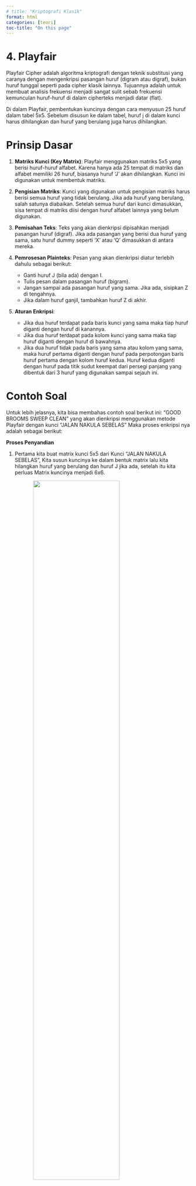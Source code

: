 ```yaml
---
# title: "Kriptografi Klasik"
format: html
categories: [teori]
toc-title: "On this page"
---
```


# 4. Playfair {.unnumbered}

Playfair Cipher adalah algoritma kriptografi dengan teknik substitusi yang caranya dengan mengenkripsi pasangan huruf (digram atau digraf), bukan huruf tunggal seperti pada cipher klasik lainnya. Tujuannya adalah untuk membuat analisis frekuensi menjadi sangat sulit sebab frekuensi kemunculan huruf-huruf di dalam cipherteks menjadi datar (flat).

Di dalam Playfair, pembentukan kuncinya dengan cara menyusun 25 huruf dalam tabel 5x5. Sebelum disusun ke dalam tabel, huruf j di dalam kunci harus dihilangkan dan huruf yang berulang juga harus dihilangkan.

# Prinsip Dasar 

1. **Matriks Kunci (Key Matrix)**: Playfair menggunakan matriks 5x5 yang berisi huruf-huruf alfabet. Karena hanya ada 25 tempat di matriks dan alfabet memiliki 26 huruf, biasanya huruf 'J' akan dihilangkan. Kunci ini digunakan untuk membentuk matriks.

2. **Pengisian Matriks**: Kunci yang digunakan untuk pengisian matriks harus berisi semua huruf yang tidak berulang. Jika ada huruf yang berulang, salah satunya diabaikan. Setelah semua huruf dari kunci dimasukkan, sisa tempat di matriks diisi dengan huruf alfabet lainnya yang belum digunakan.

3. **Pemisahan Teks**: Teks yang akan dienkripsi dipisahkan menjadi pasangan huruf (digraf). Jika ada pasangan yang berisi dua huruf yang sama, satu huruf dummy seperti 'X' atau 'Q' dimasukkan di antara mereka.

4. **Pemrosesan Plainteks**: Pesan yang akan dienkripsi diatur terlebih dahulu sebagai berikut:
    - Ganti huruf J (bila ada) dengan I.
    - Tulis pesan dalam pasangan huruf (bigram).
    - Jangan sampai ada pasangan huruf yang sama. Jika ada, sisipkan Z di tengahnya.
    - Jika dalam huruf ganjil, tambahkan huruf Z di akhir.

5. **Aturan Enkripsi**:
    - Jika dua huruf terdapat pada baris kunci yang sama maka tiap huruf diganti dengan huruf di kanannya.
    - Jika dua huruf terdapat pada kolom kunci yang sama maka tiap huruf diganti dengan huruf di bawahnya.
    - Jika dua huruf tidak pada baris yang sama atau kolom yang sama, maka huruf pertama diganti dengan huruf pada perpotongan baris huruf pertama dengan kolom huruf kedua. Huruf kedua diganti dengan huruf pada titik sudut keempat dari persegi panjang yang dibentuk dari 3 huruf yang digunakan sampai sejauh ini.

# Contoh Soal
Untuk lebih jelasnya, kita bisa membahas contoh soal berikut ini:
“GOOD BROOMS SWEEP CLEAN” yang akan dienkripsi menggunakan metode Playfair dengan kunci “JALAN NAKULA SEBELAS” Maka proses enkripsi nya adalah sebagai berikut:

**Proses Penyandian**

1. Pertama kita buat matrix kunci 5x5 dari Kunci "JALAN NAKULA SEBELAS", Kita susun kuncinya ke dalam bentuk matrix lalu kita hilangkan huruf yang berulang dan huruf J jika ada, setelah itu kita perluas Matrix kuncinya menjadi 6x6.

    ![](assets/kriptografi/playfair1.png){width="70%" 
    style="text-align:center;"}

2. Kedua kita proses Plainteks dengan aturan yang ada di atas tadi:
    - Ganti huruf J (bila ada) dengan I.
    - Tulis pesan dalam pasangan huruf (bigram).
    - Jangan sampai ada pasangan huruf yang sama. Jika ada, sisipkan Z di tengahnya.
    - Jika dalam huruf ganjil, tambahkan huruf Z di akhir.

    ![](assets/kriptografi/playfair2.png){width="70%" 
    style="text-align:center;"}

3. Jadi hasil akhir dari pemrosesan dari plainteks yaitu : GO OD BR OZ OM SZ SW EZ EP CL EA NZ

4. Selanjutnya kita akan belajar bagaimana proses enkripsi dari Plainteks yang sudah diproses terhadap Matrix kunci tadi yang sudah dibuat. dengan 3 aturan enkripsi yang ada di atas tadi.

    ![](assets/kriptografi/playfair3.png){width="70%" 
    style="text-align:center;"}

5. Jadi Cipherteks yang terbentuk dari proses enkripsi adalah :
    FP TS CQ TV TF DV EV DW GW EK SL UX

# Implementasi Pada Python

Deklarasi list abjad yang berisi huruf a-z tanpa huruf j
```python
abjad = ['a', 'b', 'c', 'd', 'e', 'f', 'g', 'h', 'i', 'j', 'k', 'l', 'm', 'n', 'o', 'p', 'q', 'r', 's', 't', 'u', 'v', 'w', 'x', 'y', 'z']
```

Memasukkan plaintext
```python
plaintext_playfair = input("Masukkan teks yang akan dienkripsi: ")
```

Menghilangkan spasi pada plaintext dan membuat plaintext menjadi lowercase
```python
plaintext_playfair = plaintext_playfair.replace(' ','').lower()
print(plaintext_playfair)
```

Memasukkan kunci
```python
key_playfair = input("Masukkan kunci: ")
```

## Pemrosesan Kunci

Menghilangkan spasi pada kunci dan membuat kunci menjadi lowercase
```python
key_playfair = key_playfair.replace(' ','').lower()
print(key_playfair)
```

Menghapus huruf 'j' jika ada di kunci
```python
key_playfair = key_playfair.replace('j', '')
print(key_playfair)
```
Menghapus huruf yang berulang
```python
key_result = []
for i in key_playfair:
  if i not in key_result:
    key_result.append(i)
print(key_result)
```
perulangan untuk menghapus huruf yang berulang dengan menambahkan kondisi apakah huruf tersebut sudah ditambahkan ke list key_result

Menambahkan sisa huruf alphabet yang belum ada ke dalam matrix kunci
```python
for i in abjad:
  if i != 'j' and i not in key_result:
    key_result.append(i)
print(key_result)
```

Membuat matrix kunci 5x5
```python
key_created = []
while key_result!= []:
  key_created.append(key_result[:5])
  key_result = key_result[5:]
for row in key_created:
        print(row)
```
## Proses Enkripsi

Mengganti huruf 'j' yang ada di plainteks menjadi huruf 'i'
```python
plaintext_playfair = plaintext_playfair.replace('j', 'i')
print(plaintext_playfair)
```

Proses pembuatan plaintext menjadi bentuk bigram atau pasangan huruf
```python
bigram_plaintext = []
# perulangan untuk menambahkan pasangan huruf atau bigram ke dalam list bigram_plaintext
i = 0
while i<len(plaintext_playfair):
  x = plaintext_playfair[i]
  y = ''

  # situasi jika berada di huruf terakhir di plaintext
  if((i+1) == len(plaintext_playfair)):
    y = 'z'
  else:
    y = plaintext_playfair[i+1]

  # jika hurufnya keduanya sama, maka disisipkan z di tengahnya
  if(x!=y):
    bigram_plaintext.append(x+y)
    i += 2
  else:
    bigram_plaintext.append(x+'z')
    i += 1
print(bigram_plaintext)
```

Penjelasan prosesnya:

- `bigram_plaintext = []` adalah sebuah list kosong yang akan diisi dengan pasangan huruf (bigram) yang diambil dari `plaintext_playfair`.
- `while` loop digunakan untuk iterasi melalui teks `plaintext_playfair` sampai semua huruf di teks tersebut telah diproses. Loop ini akan berlanjut selama `i` kurang dari panjang teks `plaintext_playfair`. Jadi perulangan ini digunakan untuk memproses semua huruf yang ada di `plaintext_playfair`.
- `x = plaintext_playfair[i]` dan `y = ''` adalah variabel yang digunakan untuk menampung huruf bigram pertama dan kedua dengan inisiasi nilai awal itu nilai dari plaintext_playfair[i] dan string kosong.
- Selanjutnya untuk pengkondisian pertama itu digunakan untuk kondisi dimana sudah sampai huruf terkahir dalam `plaintext_playfair`.
- Terakhir untuk pengkondisian kedua itu digunakan untuk kondisi dimana kedua hurufnya itu sama.

Proses substitusi plainteks dengan 3 aturan yang sudah di jelaskan diatas
```python
bigram_ciphertext = []
# perulangan untuk mencari bigram ciphertex
for bigram in bigram_plaintext:
  flag = False
  # cek aturan 1, apakah pasangan huruf plaintext berada di baris yang sama
  for row in key_created:
    # jika berada di baris yang sama maka huruf yang berada di sebelah kanannya ditambahkan ke bigram ciphertext
    if(bigram[0] in row and bigram[1] in row):
      x1 = row.index(bigram[0])
      x2 = row.index(bigram[1])
      cipher_created = row[(x1 + 1) % 5] + row[(x2 + 1) % 5]
      bigram_ciphertext.append(cipher_created)
      flag = True
  if flag:
    continue

  # cek aturan 2, apakah pasangan huruf plaintext berada di kolom yang sama
  for j in range(5):
    col = ''.join([key_created[i][j] for i in range(5)])
    # jika berada di kolom yang sama maka huruf yang berada di bawahnya ditambahkan ke bigram ciphertext
    if(bigram[0] in col and bigram[1] in col):
      y1 = col.index(bigram[0])
      y2 = col.index(bigram[1])
      cipher_created = col[(y1 + 1) % 5] + col[(y2 + 1) % 5]
      bigram_ciphertext.append(cipher_created)
      flag = True
  if flag:
    continue

  foundOne = False
  foundTwo = False

  # cek aturan 3, apakah pasangan huruf plaintext berada di baris dan kolom yang berbeda
  for i in range(5):
    row = key_created[i]
    # jika huruf pertama dalam bigram ada pada baris urutan ke 'i'
    if(bigram[0] in row):
      x1 = i
      y1 = row.index(bigram[0])
      foundOne = True
    # jika huruf kedua dalam bigram ada pada baris urutan ke 'i'
    if(bigram[1] in row):
      x2 = i
      y2 = row.index(bigram[1])
      foundTwo = True
    # jika kedua posisi pasangan huruf atau bigram sudah diketahui, maka pembentukan cipher sesuai aturan ketiga dilakukan
    if foundOne and foundTwo:
      cipher_created = key_created[x1][y2] + key_created[x2][y1]
      bigram_ciphertext.append(cipher_created)
      break
print(bigram_ciphertext)
```

Penjelasan prosesnya:

- `bigram_ciphertext` adalah list kosong yang akan diisi dengan pasangan huruf (bigram) yang telah dienkripsi dari `bigram_plaintext`.
- `for bigram in bigram_plaintext:` digunakan untuk iterasi melalui setiap bigram yang ada dalam `bigram_plaintext`.
- `flag = False` adalah variabel boolean yang digunakan untuk menandai apakah aturan tertentu sudah dipenuhi sehingga tidak perlu memeriksa aturan lainnya untuk bigram yang sama.
- Pemeriksaan Aturan 1: Baris yang Sama

```python
for row in key_created:
    if(bigram[0] in row and bigram[1] in row):
        x1 = row.index(bigram[0])
        x2 = row.index(bigram[1])
        cipher_created = row[(x1 + 1) % 5] + row[(x2 + 1) % 5]
        bigram_ciphertext.append(cipher_created)
        flag = True
```

- Loop ini memeriksa setiap baris (`row`) dalam matriks kunci (`key_created`).
- Jika kedua huruf dalam bigram (`bigram[0]` dan `bigram[1]`) berada di baris yang sama (`row`), maka:
    - Indeks masing-masing huruf dalam baris ditemukan (`x1` dan `x2`).
    - Huruf di sebelah kanan dari masing-masing huruf ditentukan dengan menggunakan (`index + 1) % 5` untuk menangani kasus melingkar (huruf di ujung kanan).
    - Huruf-huruf ini kemudian digabungkan menjadi `cipher_created` dan ditambahkan ke `bigram_ciphertext`.
    - `flag` diatur ke `True` untuk menandai bahwa aturan ini telah diterapkan, dan loop berhenti memeriksa aturan lain untuk bigram ini.
- Lanjut ke Bigram Berikutnya Jika Aturan 1 Terpenuhi

```python
if flag:
    continue
```

- Jika `flag` `True`, bigram ini sudah diproses, dan loop lanjut ke bigram berikutnya tanpa memeriksa aturan lainnya.
- Pemeriksaan Aturan 2: Kolom yang Sama

```Python
for j in range(5):
    col = ''.join([key_created[i][j] for i in range(5)])
    if(bigram[0] in col and bigram[1] in col):
        y1 = col.index(bigram[0])
        y2 = col.index(bigram[1])
        cipher_created = col[(y1 + 1) % 5] + col[(y2 + 1) % 5]
        bigram_ciphertext.append(cipher_created)
        flag = True
```

- Loop ini memeriksa setiap kolom dalam matriks kunci (`key_created`).
- Setiap kolom (`col`) dibentuk dengan menggabungkan huruf-huruf dari setiap baris pada indeks `j`.
- Jika kedua huruf dalam bigram (`bigram[0]` dan `bigram[1]`) berada di kolom yang sama (`col`), maka:
    - Indeks masing-masing huruf dalam kolom ditemukan (`y1` dan `y2`).
    - Huruf di bawah masing-masing huruf ditentukan dengan menggunakan `(index + 1) % 5` untuk menangani kasus melingkar (huruf di ujung bawah).
    - Huruf-huruf ini kemudian digabungkan menjadi `cipher_created` dan ditambahkan ke `bigram_ciphertext`.
    - `flag` diatur ke `True`, dan loop berhenti memeriksa aturan lain untuk bigram ini.
- Lanjut ke Bigram Berikutnya Jika Aturan 2 Terpenuhi

```Python
if flag:
    continue

```

- Jika `flag` `True`, bigram ini sudah diproses, dan loop lanjut ke bigram berikutnya tanpa memeriksa aturan lainnya.
- Pemeriksaan Aturan 3: Baris dan Kolom Berbeda

```Python
foundOne = False
foundTwo = False

for i in range(5):
    row = key_created[i]
    if(bigram[0] in row):
        x1 = i
        y1 = row.index(bigram[0])
        foundOne = True
    if(bigram[1] in row):
        x2 = i
        y2 = row.index(bigram[1])
        foundTwo = True
    if foundOne and foundTwo:
        cipher_created = key_created[x1][y2] + key_created[x2][y1]
        bigram_ciphertext.append(cipher_created)
        break
```

- Loop ini memeriksa setiap baris dalam matriks kunci (`key_created`) untuk menemukan posisi huruf pertama dan kedua dari bigram.
- Jika huruf pertama (`bigram[0]`) ditemukan dalam baris `i`, indeks baris (`x1`) dan kolom (`y1`) disimpan, dan `foundOne` diatur ke `True`.
- Jika huruf kedua (`bigram[1]`) ditemukan dalam baris `i`, indeks baris (`x2`) dan kolom (`y2`) disimpan, dan `foundTwo` diatur ke True.
- Jika kedua huruf ditemukan (`foundOne` dan `foundTwo`), aturan ketiga diterapkan:
    - Huruf di posisi silang yang berlawanan diambil dari matriks kunci: `key_created[x1][y2]` dan `key_created[x2][y1]`.
    - Huruf-huruf ini digabungkan menjadi `cipher_created` dan ditambahkan ke `bigram_ciphertext`.
    - Loop dihentikan dengan `break` karena bigram telah diproses.

Hasil enkripsi
```Python
hasil_enkripsi = ''.join(bigram_ciphertext)
print(hasil_enkripsi)
```

## Proses Dekripsi

Memasukkan ciphertext
```Python
ciphertext_playfair = input("Masukkan teks yang akan di dekripsi: ")
```

Proses pembuatan ciphertext menjadi bentuk bigram atau pasangan huruf
```Python
bigram_ciphertext = [ciphertext_playfair[i:i+2] for i in range(0, len(ciphertext_playfair), 2)]
print(bigram_ciphertext)
```

Proses substitusi Cipherteks dengan 3 aturan yang sudah di jelaskan diatas
```Python
bigram_dekripsi = []
# perulangan untuk mencari bigram decrypt text
for bigram in bigram_ciphertext:
  flag = False
  # cek aturan 1, apakah pasangan huruf ciphertext berada di baris yang sama
  for row in key_created:
    # jika berada di baris yang sama maka huruf yang berada di sebelah kanannya ditambahkan ke bigram decrypt text
    if(bigram[0] in row and bigram[1] in row):
      x1 = row.index(bigram[0])
      x2 = row.index(bigram[1])
      decrypt_created = row[(x1 - 1) % 5] + row[(x2 - 1) % 5]
      bigram_dekripsi.append(decrypt_created)
      flag = True
  if flag:
    continue

  # cek aturan 2, apakah pasangan huruf ciphertext berada di kolom yang sama
  for j in range(5):
    col = ''.join([key_created[i][j] for i in range(5)])
    # jika berada di kolom yang sama maka huruf yang berada di bawahnya ditambahkan ke bigram decrypt text
    if(bigram[0] in col and bigram[1] in col):
      y1 = col.index(bigram[0])
      y2 = col.index(bigram[1])
      decrypt_created = col[(y1 - 1) % 5] + col[(y2 - 1) % 5]
      bigram_dekripsi.append(decrypt_created)
      flag = True
  if flag:
    continue

  foundOne = False
  foundTwo = False

  # cek aturan 3, apakah pasangan huruf ciphertext berada di baris dan kolom yang berbeda
  for i in range(5):
    row = key_created[i]
    # jika huruf pertama dalam bigram ada pada baris urutan ke 'i'
    if(bigram[0] in row):
      x1 = i
      y1 = row.index(bigram[0])
      foundOne = True
    # jika huruf kedua dalam bigram ada pada baris urutan ke 'i'
    if(bigram[1] in row):
      x2 = i
      y2 = row.index(bigram[1])
      foundTwo = True
    # jika kedua posisi pasangan huruf atau bigram sudah diketahui, maka pembentukan cipher sesuai aturan ketiga dilakukan
    if foundOne and foundTwo:
      decrypt_created = key_created[x1][y2] + key_created[x2][y1]
      bigram_dekripsi.append(decrypt_created)
      break
print(bigram_dekripsi)
```

Hasil dekripsi
```Python
hasil_dekripsi = ''.join(bigram_dekripsi)
print(hasil_dekripsi)
```
